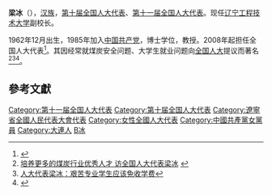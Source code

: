 '''梁冰'''（{{bd|1962年|12月|catIdx=L梁}}），[[汉族|汉族]]，[[第十届全国人大代表|第十届全国人大代表]]、[[第十一届全国人大代表|第十一届全国人大代表]]。现任[[辽宁工程技术大学|辽宁工程技术大学]]副校长。

1962年12月出生，1985年加入[[中国共产党|中国共产党]]，博士学位，教授。2008年起担任全国人大代表<ref>{{cite news|title=全国人大代表信息-梁冰|url= http://210.82.31.1:8084/delegate/viewDelegate.action?dbid=110452|accessdate=2013-04-05|newspaper=全国人大网|archive-url=https://web.archive.org/web/20140306060033/http://www.npc.gov.cn/delegate/viewDelegate.action?dbid=110452|archive-date=2014-03-06|dead-url=yes}}</ref>。其因经常就煤炭安全问题、大学生就业问题向[[全国人大|全国人大]]提议而著名<ref>[http://www.nen.com.cn/77970767572107264/20080307/2408139.shtml 培养更多的煤炭行业优秀人才 访全国人大代表梁冰] {{webarchive|url=https://web.archive.org/web/20140306062355/http://www.nen.com.cn/77970767572107264/20080307/2408139.shtml |date=2014-03-06 }}</ref><ref>[http://www.ccoalnews.com/2008mtbk/102831/102844/99059.html 人大代表梁冰：艰苦专业学生应该免收学费]{{dead link|date=2018年3月 |bot=InternetArchiveBot |fix-attempted=yes }}</ref><ref>{{Cite web |url=http://news.lnd.com.cn/htm/2009-03/10/content_580370.htm |title=先就业再职业再事业 |access-date=2009-11-06 |archive-url=https://web.archive.org/web/20140306061421/http://news.lnd.com.cn/htm/2009-03/10/content_580370.htm |archive-date=2014-03-06 |dead-url=yes }}</ref>。

==參考文獻==
<div class="references-small">
<references></references>
</div>

{{China-poli-bio-stub}}

{{DEFAULTSORT:Liang梁}}
[[Category:第十一届全国人大代表|Category:第十一届全国人大代表]]
[[Category:第十届全国人大代表|Category:第十届全国人大代表]]
[[Category:遼寧省全國人民代表大會代表|Category:遼寧省全國人民代表大會代表]]
[[Category:女性全國人大代表|Category:女性全國人大代表]]
[[Category:中國共產黨女黨員|Category:中國共產黨女黨員]]
[[Category:大連人|Category:大連人]]
[[Category:梁姓|B冰]]